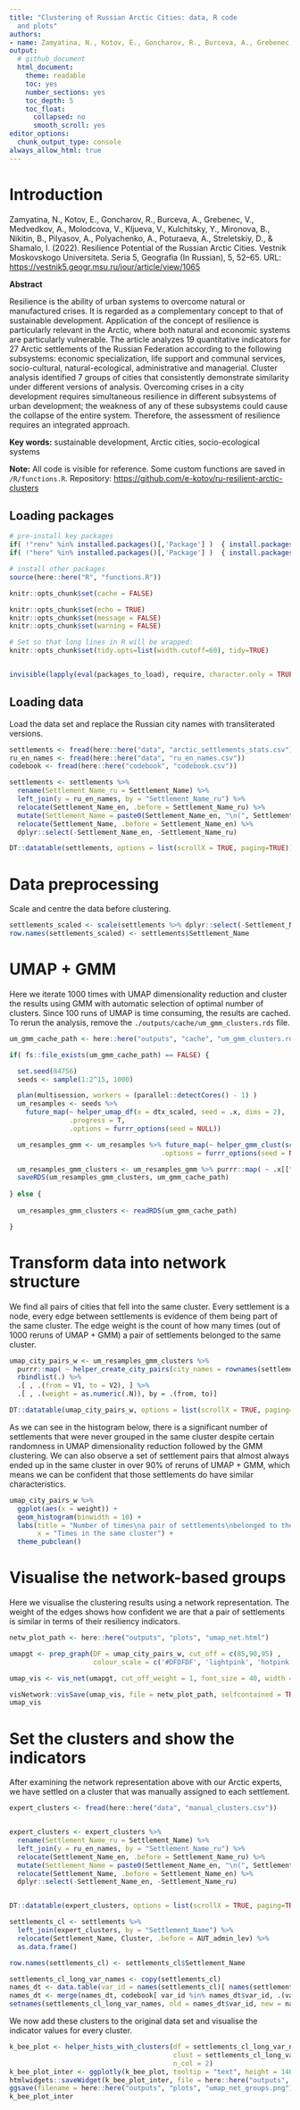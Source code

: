 ```yaml
---
title: "Clustering of Russian Arctic Cities: data, R code
  and plots"
authors:
- name: Zamyatina, N., Kotov, E., Goncharov, R., Burceva, A., Grebenec, V., Medvedkov, A., Molodcova, V., Kljueva, V., Kulchitsky, Y., Mironova, B., Nikitin, B., Pilyasov, A., Polyachenko, A., Poturaeva, A., Streletskiy, D., & Shamalo, I.
output:
  # github_document
  html_document:
    theme: readable
    toc: yes
    number_sections: yes
    toc_depth: 5
    toc_float:
      collapsed: no
      smooth_scroll: yes
editor_options:
  chunk_output_type: console
always_allow_html: true
---
```



# Introduction

Zamyatina, N., Kotov, E., Goncharov, R., Burceva, A., Grebenec, V., Medvedkov, A., Molodcova, V., Kljueva, V., Kulchitsky, Y., Mironova, B., Nikitin, B., Pilyasov, A., Polyachenko, A., Poturaeva, A., Streletskiy, D., & Shamalo, I. (2022). Resilience Potential of the Russian Arctic Cities. Vestnik Moskovskogo Universiteta. Seria 5, Geografia (In Russian), 5, 52–65. URL: [https://vestnik5.geogr.msu.ru/jour/article/view/1065](https://vestnik5.geogr.msu.ru/jour/article/view/1065){target='_blank'}

**Abstract**

Resilience is the ability of urban systems to overcome natural or manufactured crises. It is regarded as a complementary concept to that of sustainable development. Application of the concept of resilience is particularly relevant in the Arctic, where both natural and economic systems are particularly vulnerable. The article analyzes 19 quantitative indicators for 27 Arctic settlements of the Russian Federation according to the following subsystems: economic specialization, life support and communal services, socio-cultural, natural-ecological, administrative and managerial. Cluster analysis identified 7 groups of cities that consistently demonstrate similarity under different versions of analysis. Overcoming crises in a city development requires simultaneous resilience in different subsystems of urban development; the weakness of any of these subsystems could cause the collapse of the entire system. Therefore, the assessment of resilience requires an integrated approach.


**Key words:**
sustainable development, Arctic cities, socio-ecological systems

**Note:**
All code is visible for reference. Some custom functions are saved in `/R/functions.R`.
Repository: [https://github.com/e-kotov/ru-resilient-arctic-clusters](https://github.com/e-kotov/ru-resilient-arctic-clusters)


## Loading packages

```r
# pre-install key packages
if( !"renv" %in% installed.packages()[,'Package'] )  { install.packages("renv") }
if( !"here" %in% installed.packages()[,'Package'] )  { install.packages("here") }

# install other packages
source(here::here("R", "functions.R"))

knitr::opts_chunk$set(cache = FALSE)

knitr::opts_chunk$set(echo = TRUE) 
knitr::opts_chunk$set(message = FALSE)
knitr::opts_chunk$set(warning = FALSE)

# Set so that long lines in R will be wrapped:
knitr::opts_chunk$set(tidy.opts=list(width.cutoff=60), tidy=TRUE)


invisible(lapply(eval(packages_to_load), require, character.only = TRUE))
```

## Loading data

Load the data set and replace the Russian city names with transliterated versions.

```r
settlements <- fread(here::here("data", "arctic_settlements_stats.csv"))
ru_en_names <- fread(here::here("data", "ru_en_names.csv"))
codebook <- fread(here::here("codebook", "codebook.csv"))

settlements <- settlements %>%
  rename(Settlement_Name_ru = Settlement_Name) %>% 
  left_join(y = ru_en_names, by = "Settlement_Name_ru") %>% 
  relocate(Settlement_Name_en, .before = Settlement_Name_ru) %>% 
  mutate(Settlement_Name = paste0(Settlement_Name_en, "\n(", Settlement_Name_ru, ")")) %>% 
  relocate(Settlement_Name, .before = Settlement_Name_en) %>% 
  dplyr::select(-Settlement_Name_en, -Settlement_Name_ru)

DT::datatable(settlements, options = list(scrollX = TRUE, paging=TRUE))
```

# Data preprocessing

Scale and centre the data before clustering.

```r
settlements_scaled <- scale(settlements %>% dplyr::select(-Settlement_Name), center = T, scale = T)
row.names(settlements_scaled) <- settlements$Settlement_Name
```

# UMAP + GMM

Here we iterate 1000 times with UMAP dimensionality reduction and cluster the results using GMM with automatic selection of optimal number of clusters. Since 100 runs of UMAP is time consuming, the results are cached. To rerun the analysis, remove the `./outputs/cache/um_gmm_clusters.rds` file.


```r
um_gmm_cache_path <- here::here("outputs", "cache", "um_gmm_clusters.rds")

if( fs::file_exists(um_gmm_cache_path) == FALSE) {

  set.seed(84756)
  seeds <- sample(1:2^15, 1000)

  plan(multisession, workers = (parallel::detectCores() - 1) )
  um_resamples <- seeds %>%
    future_map(~ helper_umap_df(x = dtx_scaled, seed = .x, dims = 2),
               .progress = T,
               .options = furrr_options(seed = NULL))

  um_resamples_gmm <- um_resamples %>% future_map(~ helper_gmm_clust(scale(.x), kk = 1:15, seed = 123),
                                      .options = furrr_options(seed = NULL))

  um_resamples_gmm_clusters <- um_resamples_gmm %>% purrr::map( ~ .x[["clust"]][["classification"]] )
  saveRDS(um_resamples_gmm_clusters, um_gmm_cache_path)
  
} else {
  
  um_resamples_gmm_clusters <- readRDS(um_gmm_cache_path)

}
```

# Transform data into network structure

We find all pairs of cities that fell into the same cluster. Every settlement is a node, every edge between settlements is evidence of them being part of the same cluster. The edge weight is the count of how many times (out of 1000 reruns of UMAP + GMM) a pair of settlements belonged to the same cluster.

```r
umap_city_pairs_w <- um_resamples_gmm_clusters %>%
  purrr::map( ~ helper_create_city_pairs(city_names = rownames(settlements_scaled), .x) ) %>% 
  rbindlist(.) %>% 
  .[ , .(from = V1, to = V2), ] %>% 
  .[ , .(weight = as.numeric(.N)), by = .(from, to)]

DT::datatable(umap_city_pairs_w, options = list(scrollX = TRUE, paging=TRUE))
```

As we can see in the histogram below, there is a significant number of settlements that were never grouped in the same cluster despite certain randomness in UMAP dimensionality reduction followed by the GMM clustering. We can also observe a set of settlement pairs that almost always ended up in the same cluster in over 90% of reruns of UMAP + GMM, which means we can be confident that those settlements do have similar characteristics.

```r
umap_city_pairs_w %>%
  ggplot(aes(x = weight)) +
  geom_histogram(binwidth = 10) +
  labs(title = "Number of times\na pair of settlements\nbelonged to the same cluster",
       x = "Times in the same cluster") +
  theme_pubclean()
```

# Visualise the network-based groups

Here we visualise the clustering results using a network representation. The weight of the edges shows how confident we are that a pair of settlements is similar in terms of their resiliency indicators.

```r
netw_plot_path <- here::here("outputs", "plots", "umap_net.html")

umapgt <- prep_graph(DF = umap_city_pairs_w, cut_off = c(85,90,95) ,
                     colour_scale = c('#DFDFDF', 'lightpink', 'hotpink', 'brown'))

umap_vis <- vis_net(umapgt, cut_off_weight = 1, font_size = 40, width = "100%", height = "100%", physics_on = TRUE)

visNetwork::visSave(umap_vis, file = netw_plot_path, selfcontained = TRUE)
umap_vis
```


# Set the clusters and show the indicators

After examining the network representation above with our Arctic experts, we have settled on a cluster that was manually assigned to each settlement.

```r
expert_clusters <- fread(here::here("data", "manual_clusters.csv"))


expert_clusters <- expert_clusters %>%
  rename(Settlement_Name_ru = Settlement_Name) %>% 
  left_join(y = ru_en_names, by = "Settlement_Name_ru") %>% 
  relocate(Settlement_Name_en, .before = Settlement_Name_ru) %>% 
  mutate(Settlement_Name = paste0(Settlement_Name_en, "\n(", Settlement_Name_ru, ")")) %>% 
  relocate(Settlement_Name, .before = Settlement_Name_en) %>% 
  dplyr::select(-Settlement_Name_en, -Settlement_Name_ru)


DT::datatable(expert_clusters, options = list(scrollX = TRUE, paging=TRUE))

settlements_cl <- settlements %>%
  left_join(expert_clusters, by = "Settlement_Name") %>% 
  relocate(Settlement_Name, Cluster, .before = AUT_admin_lev) %>% 
  as.data.frame()

row.names(settlements_cl) <- settlements_cl$Settlement_Name
```

```r
settlements_cl_long_var_names <- copy(settlements_cl)
names_dt <- data.table(var_id = names(settlements_cl)[ names(settlements_cl) %in% codebook$var_id] )
names_dt <- merge(names_dt, codebook[ var_id %in% names_dt$var_id, .(var_id, var_name_short_en)], by = "var_id")
setnames(settlements_cl_long_var_names, old = names_dt$var_id, new = names_dt$var_name_short_en)
```

We now add these clusters to the original data set and visualise the indicator values for every cluster.

```r
k_bee_plot <- helper_hists_with_clusters(df = settlements_cl_long_var_names %>% select(-Settlement_Name, -Cluster),
                                         clust = settlements_cl_long_var_names %>% pull(Cluster),
                                         n_col = 2)
k_bee_plot_inter <- ggplotly(k_bee_plot, tooltip = "text", height = 1400)
htmlwidgets::saveWidget(k_bee_plot_inter, file = here::here("outputs", "plots", "umap_net_groups.html"))
ggsave(filename = here::here("outputs", "plots", "umap_net_groups.png"), k_bee_plot, width = 10, height = 14, dpi = 400)
k_bee_plot_inter
```











